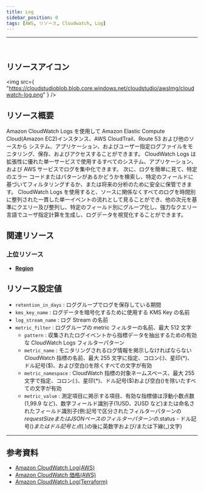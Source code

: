 ```yaml
---
title: Log
sidebar_position: 0
tags: [AWS, リソース, Cloudwatch, Log]
---
```


<hr />
<br />

## リソースアイコン

<img
    src={
        "https://cloudstudioblob.blob.core.windows.net/cloudstudio/awsImg/cloudwatch-log.png"
    }
/>

## リソース概要

Amazon CloudWatch Logs を使用して Amazon Elastic Compute Cloud(Amazon EC2)インスタンス、AWS CloudTrail、Route 53 および他のソースから
システム、アプリケーション、およびユーザー指定ログファイルをモニタリング、保存、およびアクセスすることができます。
CloudWatch Logs は 拡張性に優れた単一サービスで使用するすべてのシステム、アプリケーション、および AWS サービスでログを集中化できます。
次に、ログを簡単に見て、特定のエラー コードまたはパターンがあるかどうかを検索し、特定のフィールドに基づいてフィルタリングするか、または将来の分析のために安全に保管できます。
CloudWatch Logs を使用すると、ソースに関係なくすべてのログを時間別に整列された一貫した単一イベントの流れとして見ることができ、他の次元を基準にクエリー及び整列し、特定のフィールド別にグループ化し、強力なクエリー言語でユーザ指定計算を生成し、ログデータを視覚化することができます。

## 関連リソース

### 上位リソース

-   [**Region**](https://docs.cstudio.app/ja/docs/resource/aws/Base/Region)

## リソース設定値

-   `retention_in_days` : ロググループでログを保存している期間
-   `kms_key_name` : ログデータを暗号化するために使用する KMS Key の名前
-   `log_stream_name` : ログ Stream の名前
-   `metric_filter` : ロググループの metric フィルターの名前、最大 512 文字
    -   `pattern` : 収集されたログイベントから指標データを抽出するための有効な CloudWatch Logs フィルターパターン
    -   `metric_name` : モニタリングされるログ情報を掲示しなければならない CloudWatch 指標の名前、最大 255 文字に指定、コロン(:)、星印(\*)、ドル記号($)、および空白()を除くすべての文字が有効
    -   `metric_namespace` : CloudWatch 指標の対象ネームスペース、最大 255 文字で指定、コロン(:)、星印(\*)、ドル記号($)および空白()を除いたすべての文字が有効
    -   `metric_value` : 測定項目に掲示する項目、有効な指標値は浮動小数点数(1,99.9 など)、数字フィールド識別子(1USD、2USD など)または命名されたフィールド識別子(例:記号で区分されたフィルターパターンの$requestSizeまたはJSONベースのフィルターパターンの$.status - ドル記号($)またはドル記号と点($.)の後に英数字および/または下線(\_)文字)

---

## 参考資料

-   [Amazon CloudWatch Log(AWS)](https://docs.aws.amazon.com/ko_kr/AmazonCloudWatchLogs/latest/APIReference/Welcome.html)
-   [Amazon CloudWatch 価格(AWS)](https://aws.amazon.com/ko/cloudwatch/pricing/?nc2=type_a)
-   [Amazon CloudWatch Log(Terraform)](https://registry.terraform.io/providers/hashicorp/aws/latest/docs/resources/cloudwatch_log_data_protection_policy)
